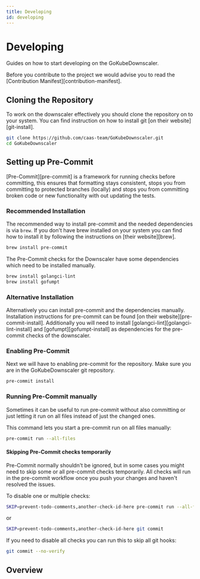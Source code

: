 ```yaml
---
title: Developing
id: developing
---
```



# Developing

Guides on how to start developing on the GoKubeDownscaler.

Before you contribute to the project we would advise you to read the [Contribution Manifest][contribution-manifest].

## Cloning the Repository

To work on the downscaler effectively you should clone the repository on to your system.
You can find instruction on how to install git [on their website][git-install].

```bash
git clone https://github.com/caas-team/GoKubeDownscaler.git
cd GoKubeDownscaler
```

## Setting up Pre-Commit

[Pre-Commit][pre-commit] is a framework for running checks before committing,
this ensures that formatting stays consistent,
stops you from committing to protected branches (locally)
and stops you from committing broken code or new functionality with out updating the tests.

### Recommended Installation

The recommended way to install pre-commit and the needed dependencies is via `brew`.
If you don't have brew installed on your system you can find how to install it by following the instructions on [their website][brew].

```bash
brew install pre-commit
```

The Pre-Commit checks for the Downscaler have some dependencies which need to be installed manually.

```bash
brew install golangci-lint
brew install gofumpt
```

### Alternative Installation

Alternatively you can install pre-commit and the dependencies manually.
Installation instructions for pre-commit can be found [on their website][pre-commit-install].
Additionally you will need to install [golangci-lint][golangci-lint-install]
and [gofumpt][gofumpt-install] as dependencies for the pre-commit checks of the downscaler.

### Enabling Pre-Commit

Next we will have to enabling pre-commit for the repository.
Make sure you are in the GoKubeDownscaler git repository.

```bash
pre-commit install
```

### Running Pre-Commit manually

Sometimes it can be useful to run pre-commit without also committing
or just letting it run on all files instead of just the changed ones.

This command lets you start a pre-commit run on all files manually:

```bash
pre-commit run --all-files
```

#### Skipping Pre-Commit checks temporarily

Pre-Commit normally shouldn't be ignored, but in some cases you might need to skip some or all pre-commit checks temporarily.
All checks will run in the pre-commit workflow once you push your changes and haven't resolved the issues.

To disable one or multiple checks:

```bash
SKIP=prevent-todo-comments,another-check-id-here pre-commit run --all-files
```

or

```bash
SKIP=prevent-todo-comments,another-check-id-here git commit
```

If you need to disable all checks you can run this to skip all git hooks:

```bash
git commit --no-verify
```

## Overview

<DocCardList />
